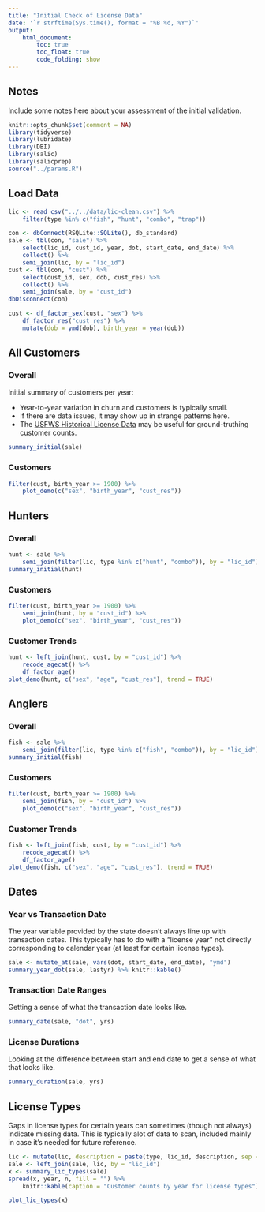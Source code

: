 ```yaml
---
title: "Initial Check of License Data"
date: '`r strftime(Sys.time(), format = "%B %d, %Y")`'
output: 
    html_document:
        toc: true
        toc_float: true
        code_folding: show
---
```


## Notes

Include some notes here about your assessment of the initial validation.

```r
knitr::opts_chunk$set(comment = NA)
library(tidyverse)
library(lubridate)
library(DBI)
library(salic)
library(salicprep)
source("../params.R")
```

## Load Data 

```r
lic <- read_csv("../../data/lic-clean.csv") %>%
    filter(type %in% c("fish", "hunt", "combo", "trap"))

con <- dbConnect(RSQLite::SQLite(), db_standard)
sale <- tbl(con, "sale") %>% 
    select(lic_id, cust_id, year, dot, start_date, end_date) %>%
    collect() %>%
    semi_join(lic, by = "lic_id")
cust <- tbl(con, "cust") %>% 
    select(cust_id, sex, dob, cust_res) %>% 
    collect() %>%
    semi_join(sale, by = "cust_id")
dbDisconnect(con)

cust <- df_factor_sex(cust, "sex") %>% 
    df_factor_res("cust_res") %>%
    mutate(dob = ymd(dob), birth_year = year(dob))
```

## All Customers

### Overall

Initial summary of customers per year:

- Year-to-year variation in churn and customers is typically small.
- If there are data issues, it may show up in strange patterns here.
- The [USFWS Historical License Data](https://www.fws.gov/wsfrprograms/Subpages/LicenseInfo/LicenseIndex.htm) may be useful for ground-truthing customer counts.

```r
summary_initial(sale)
```

### Customers

```r
filter(cust, birth_year >= 1900) %>% 
    plot_demo(c("sex", "birth_year", "cust_res"))
```

## Hunters

### Overall

```r
hunt <- sale %>%
    semi_join(filter(lic, type %in% c("hunt", "combo")), by = "lic_id")
summary_initial(hunt)
```

### Customers

```r
filter(cust, birth_year >= 1900) %>% 
    semi_join(hunt, by = "cust_id") %>%
    plot_demo(c("sex", "birth_year", "cust_res"))
```

### Customer Trends

```r
hunt <- left_join(hunt, cust, by = "cust_id") %>%
    recode_agecat() %>%
    df_factor_age()
plot_demo(hunt, c("sex", "age", "cust_res"), trend = TRUE)
```

## Anglers

### Overall

```r
fish <- sale %>%
    semi_join(filter(lic, type %in% c("fish", "combo")), by = "lic_id")
summary_initial(fish)
```

### Customers

```r
filter(cust, birth_year >= 1900) %>% 
    semi_join(fish, by = "cust_id") %>%
    plot_demo(c("sex", "birth_year", "cust_res"))
```

### Customer Trends

```r
fish <- left_join(fish, cust, by = "cust_id") %>%
    recode_agecat() %>%
    df_factor_age()
plot_demo(fish, c("sex", "age", "cust_res"), trend = TRUE)
```

## Dates

### Year vs Transaction Date

The year variable provided by the state doesn't always line up with transaction dates. This typically has to do with a "license year" not directly corresponding to calendar year (at least for certain license types).

```r
sale <- mutate_at(sale, vars(dot, start_date, end_date), "ymd")
summary_year_dot(sale, lastyr) %>% knitr::kable()
```

### Transaction Date Ranges

Getting a sense of what the transaction date looks like.

```r
summary_date(sale, "dot", yrs)
```

### License Durations

Looking at the difference between start and end date to get a sense of what that looks like.

```r
summary_duration(sale, yrs)
```

## License Types

Gaps in license types for certain years can sometimes (though not always) indicate missing data. This is typically alot of data to scan, included mainly in case it's needed for future reference.

```r
lic <- mutate(lic, description = paste(type, lic_id, description, sep = "-"))
sale <- left_join(sale, lic, by = "lic_id")
x <- summary_lic_types(sale)
spread(x, year, n, fill = "") %>% 
    knitr::kable(caption = "Customer counts by year for license types")
```

```r
plot_lic_types(x)
```
